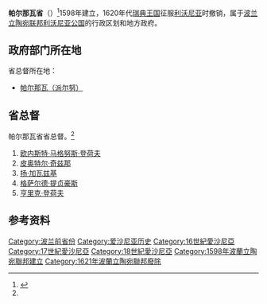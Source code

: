 {{Infobox Former Subdivision
|conventional_long_name = 帕尔那瓦省
|native_name = ''Województwo parnawskie''
|common_name = 帕尔那瓦
|subdivision = 省
|nation      = [[利沃尼亚公国|利沃尼亚]]¹
|year_start  = 1598年
|event_start = 
|event_end   = [[波兰瑞典战争_(1620–1622)|波瑞战争]]
|year_end    = 1621年
 |s1          = 利沃尼亚公国 (1629–1721)
|flag_s1     = Naval Ensign of Sweden.svg
|image_coat  = POL Inflanty IRP COA.svg
|image_map   = ParnawskieIRP.png
|image_map_caption = 帕尔那瓦省在[[波兰立陶宛联邦|波兰立陶宛联邦]]的位置
|capital     = 派尔努
|stat_area1  = 12000
|stat_year1  = 
|stat_pop1   = 
|political_subdiv = 
|footnotes   = ¹[[利沃尼亚公国|利沃尼亚公国]]为[[立陶宛大公国|立陶宛大公国]]的侯国，在1569年[[卢布林联合|卢布林联合]]后，成为[[波兰立陶宛联邦|波兰立陶宛联邦]]的一部分
}}

'''帕尔那瓦省'''（{{lang-pl|Województwo parnawskie}}）<ref name="HpKN">{{cite book|language=pl|title=Herbarz polski Kaspra Niesieckiego|last=涅谢茨基|first=卡斯珀|authorlink=|coauthors=|year=1846年|publisher=Waif|location=|isbn=|pages=P.228|url=http://books.google.com/books?id=sGBJAAAAIAAJ&printsec|access-date=2009-02-28|archive-date=2016-12-23|archive-url=https://web.archive.org/web/20161223071356/https://books.google.com/books?id=sGBJAAAAIAAJ&printsec|dead-url=no}}</ref>1598年建立，1620年代[[瑞典王国|瑞典王国]]征服[[利沃尼亚公国_(1629-1721)|利沃尼亚]]时撤销，属于[[波兰立陶宛联邦|波兰立陶宛联邦]][[利沃尼亚公国|利沃尼亚公国]]的行政区划和地方政府。
==政府部门所在地==
省总督所在地：
*[[派尔努|帕尔那瓦（派尔努）]]
==省总督==
帕尔那瓦省省总督。<ref name="HpKN"/>
#[[欧内斯特·马格努斯·登荷夫|欧内斯特·马格努斯·登荷夫]]
#[[皮奥特尔·奇兹那|皮奥特尔·奇兹那]]
#[[扬·加瓦兹基|扬·加瓦兹基]]
#[[格萨尔德·提贞豪斯|格萨尔德·提贞豪斯]]
#[[亨里克·登荷夫|亨里克·登荷夫]]
==参考资料==
{{Reflist}}
{{Administrative division of the Polish-Lithuanian Commonwealth}}

[[Category:波兰前省份|Category:波兰前省份]]
[[Category:爱沙尼亚历史|Category:爱沙尼亚历史]]
[[Category:16世紀愛沙尼亞|Category:16世紀愛沙尼亞]]
[[Category:17世紀愛沙尼亞|Category:17世紀愛沙尼亞]]
[[Category:18世紀愛沙尼亞|Category:18世紀愛沙尼亞]]
[[Category:1598年波蘭立陶宛聯邦建立|Category:1598年波蘭立陶宛聯邦建立]]
[[Category:1621年波蘭立陶宛聯邦廢除|Category:1621年波蘭立陶宛聯邦廢除]]

{{Poland-stub}}
{{estonia-stub}}